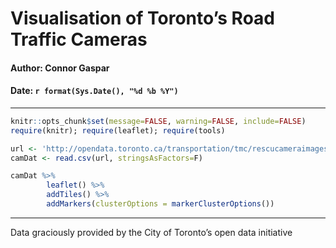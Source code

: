 # Visualisation of Toronto's Road Traffic Cameras
#### Author: Connor Gaspar
#### Date: `r format(Sys.Date(), "%d %b %Y")`

***

```r
knitr::opts_chunk$set(message=FALSE, warning=FALSE, include=FALSE)
require(knitr); require(leaflet); require(tools)
```

```r
url <- 'http://opendata.toronto.ca/transportation/tmc/rescucameraimages/Data/tmcearthcameras.csv'
camDat <- read.csv(url, stringsAsFactors=F)
```

```r
camDat %>%
        leaflet() %>%
        addTiles() %>%
        addMarkers(clusterOptions = markerClusterOptions())
```

***

Data graciously provided by the City of Toronto's open data initiative
